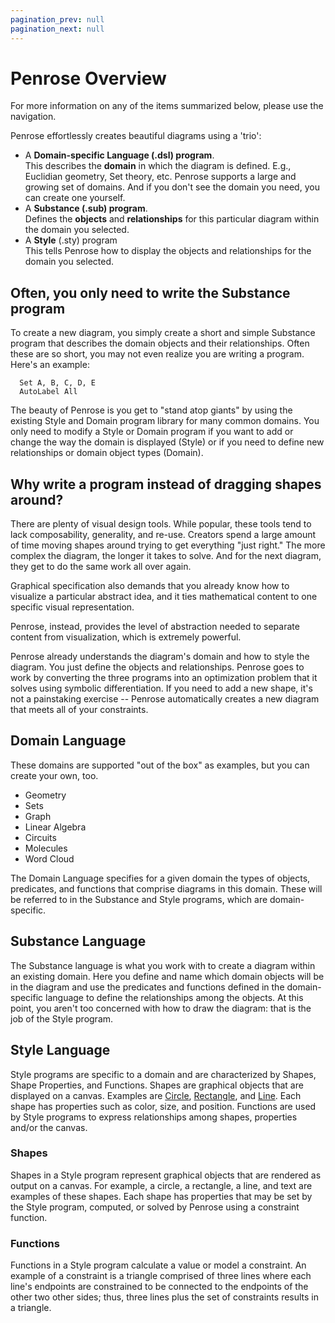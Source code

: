 ```yaml
---
pagination_prev: null
pagination_next: null
---
```


# Penrose Overview

For more information on any of the items summarized below, please use the navigation.

Penrose effortlessly creates beautiful diagrams using a 'trio':
 - A **Domain-specific Language (.dsl) program**.  
   This describes the __domain__ in which the diagram is defined.  E.g., Euclidian geometry, Set theory, etc.  Penrose supports a large and growing set of domains.  And if you don't see the domain you need, you can create one yourself.
 - A **Substance (.sub) program**.  
   Defines the __objects__ and __relationships__ for this particular diagram within the domain you selected.
 - A **Style** (.sty) program  
  This tells Penrose how to display the objects and relationships for the domain you selected. 

## Often, you only need to write the Substance program ##

To create a new diagram, you simply create a short and simple Substance program that describes the domain objects and their relationships.  Often these are so short, you may not even realize you are writing a program.  Here's an example:

```
  Set A, B, C, D, E
  AutoLabel All
```

The beauty of Penrose is you get to "stand atop giants" by using the existing Style and Domain program library for many common domains.  You only need to modify a Style or Domain program if you want to add or change the way the domain is displayed (Style) or if you need to define new relationships or domain object types (Domain).

## Why write a program instead of dragging shapes around? ##

There are plenty of visual design tools.  While popular, these tools tend to lack composability, generality, and re-use.  Creators spend a large amount of time moving shapes around trying to get everything "just right."  The more complex the diagram, the longer it takes to solve.  And for the next diagram, they get to do the same work all over again.  

Graphical specification also demands that you already know how to visualize a particular abstract idea, and it ties mathematical content to one specific visual representation. 

Penrose, instead, provides the level of abstraction needed to separate content from visualization, which is extremely powerful.

Penrose already understands the diagram's domain and how to style the diagram.  You just define the objects and relationships.  Penrose goes to work by converting the three programs into an optimization problem that it solves using symbolic differentiation.  If you need to add a new shape, it's not a painstaking exercise -- Penrose automatically creates a new diagram that meets all of your constraints.

## Domain Language ##

These domains are supported "out of the box" as examples, but you can create your own, too.
- Geometry
- Sets
- Graph
- Linear Algebra
- Circuits
- Molecules
- Word Cloud

The Domain Language specifies for a given domain the types of objects, predicates, and functions that comprise diagrams in this domain.  These will be referred to in the Substance and Style programs, which are domain-specific.

## Substance Language

The Substance language is what you work with to create a diagram within an existing domain.  Here you define and name which domain objects will be in the diagram and use the predicates and functions defined in the domain-specific language to define the relationships among the objects.  At this point, you aren't too concerned with how to draw the diagram: that is the job of the Style program.

## Style Language ##

Style programs are specific to a domain and are characterized by Shapes, Shape Properties, and Functions.  Shapes are graphical objects that are displayed on a canvas.  Examples are [Circle](/docs/ref/style/shapes/circle), [Rectangle](/docs/ref/style/shapes/rectangle), and [Line](/docs/ref/style/shapes/line).  Each shape has properties such as color, size, and position.  Functions are used by Style programs to express relationships among shapes, properties and/or the canvas. 

### Shapes ###

Shapes in a Style program represent graphical objects that are rendered as output on a canvas.  For example, a circle, a rectangle, a line, and text are examples of these shapes.  Each shape has properties that may be set by the Style program, computed, or solved by Penrose using a constraint function.

### Functions ###

Functions in a Style program calculate a value or model a constraint.   An example of a constraint is a triangle comprised of three lines where each line's endpoints are constrained to be connected to the endpoints of the other two other sides; thus, three lines plus the set of constraints results in a triangle.
